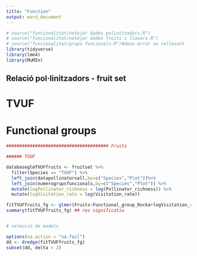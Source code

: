 ```yaml
---
title: "Function"
output: word_document
---
```


```r

# source("funcionalitat/netejar dades polinitzadors.R")
# source("funcionalitat/netejar dades fruits i llavors.R")
# source("funcionalitat/grups funcionals.R")#dona error no rellevant
library(tidyverse)
library(lme4)
library(MuMIn)

```

## Relació pol·linitzadors - fruit set

# TVUF

# Functional groups
```r

####################################### Fruits

###### TVUF

databaseglmTVUFfruits <- fruitset %>%
  filter(Species == "TVUF") %>%
  left_join(datapollinatorsall,by=c("Species","Plot"))%>%
  left_join(numerogrupsfuncionals,by=c("Species","Plot")) %>%
  mutate(logPollinator_richness = log(Pollinator_richness)) %>%
  mutate(logVisitation_rate = log(Visitation_rate)) 

fitTVUFfruits_fg <- glmer(Fruits~Functional_group_Rocka+logVisitation_rate+Shannon_Diversity+(1|Plot/Plant), data=databaseglmTVUFfruits, family=poisson)  
summary(fitTVUFfruits_fg) ## res significatiu


# selecció de models

options(na.action = "na.fail")
dd <- dredge(fitTVUFfruits_fg)
subset(dd, delta < 2)
```

